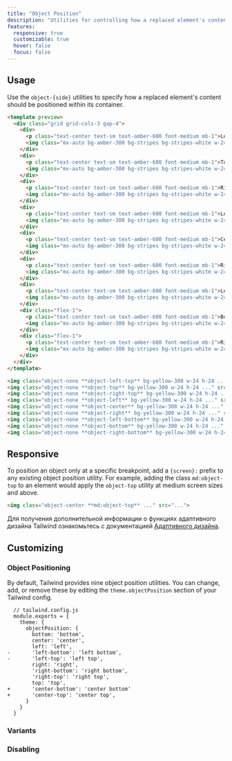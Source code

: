 ```yaml
---
title: "Object Position"
description: "Utilities for controlling how a replaced element's content should be positioned within its container."
features:
  responsive: true
  customizable: true
  hover: false
  focus: false
---
```




## Usage

Use the `object-{side}` utilities to specify how a replaced element's content should be positioned within its container.

```html amber
<template preview>
  <div class="grid grid-cols-3 gap-4">
    <div>
      <p class="text-center text-sm text-amber-600 font-medium mb-1">Left Top</p>
      <img class="mx-auto bg-amber-300 bg-stripes bg-stripes-white w-24 h-24 rounded-md overflow-hidden object-left-top object-none" src="/img/placeholder-square-amber.svg">
    </div>
    <div>
      <p class="text-center text-sm text-amber-600 font-medium mb-1">Top</p>
      <img class="mx-auto bg-amber-300 bg-stripes bg-stripes-white w-24 h-24 rounded-md overflow-hidden object-top object-none" src="/img/placeholder-square-amber.svg">
    </div>
    <div>
      <p class="text-center text-sm text-amber-600 font-medium mb-1">Right Top</p>
      <img class="mx-auto bg-amber-300 bg-stripes bg-stripes-white w-24 h-24 rounded-md overflow-hidden object-right-top object-none" src="/img/placeholder-square-amber.svg">
    </div>
    <div>
      <p class="text-center text-sm text-amber-600 font-medium mb-1">Left</p>
      <img class="mx-auto bg-amber-300 bg-stripes bg-stripes-white w-24 h-24 rounded-md overflow-hidden object-left object-none" src="/img/placeholder-square-amber.svg">
    </div>
    <div>
      <p class="text-center text-sm text-amber-600 font-medium mb-1">Center</p>
      <img class="mx-auto bg-amber-300 bg-stripes bg-stripes-white w-24 h-24 rounded-md overflow-hidden object-center object-none" src="/img/placeholder-square-amber.svg">
    </div>
    <div>
      <p class="text-center text-sm text-amber-600 font-medium mb-1">Right</p>
      <img class="mx-auto bg-amber-300 bg-stripes bg-stripes-white w-24 h-24 rounded-md overflow-hidden object-right object-none" src="/img/placeholder-square-amber.svg">
    </div>
    <div>
      <p class="text-center text-sm text-amber-600 font-medium mb-1">Left Bottom</p>
      <img class="mx-auto bg-amber-300 bg-stripes bg-stripes-white w-24 h-24 rounded-md overflow-hidden object-left-bottom object-none" src="/img/placeholder-square-amber.svg">
    </div>
    <div class="flex-1">
      <p class="text-center text-sm text-amber-600 font-medium mb-1">Bottom</p>
      <img class="mx-auto bg-amber-300 bg-stripes bg-stripes-white w-24 h-24 rounded-md overflow-hidden object-bottom object-none" src="/img/placeholder-square-amber.svg">
    </div>
    <div class="flex-1">
      <p class="text-center text-sm text-amber-600 font-medium mb-1">Right Bottom</p>
      <img class="mx-auto bg-amber-300 bg-stripes bg-stripes-white w-24 h-24 rounded-md overflow-hidden object-right-bottom object-none" src="/img/placeholder-square-amber.svg">
    </div>
  </div>
</template>

<img class="object-none **object-left-top** bg-yellow-300 w-24 h-24 ..." src="...">
<img class="object-none **object-top** bg-yellow-300 w-24 h-24 ..." src="...">
<img class="object-none **object-right-top** bg-yellow-300 w-24 h-24 ..." src="...">
<img class="object-none **object-left** bg-yellow-300 w-24 h-24 ..." src="...">
<img class="object-none **object-center** bg-yellow-300 w-24 h-24 ..." src="...">
<img class="object-none **object-right** bg-yellow-300 w-24 h-24 ..." src="...">
<img class="object-none **object-left-bottom** bg-yellow-300 w-24 h-24 ..." src="...">
<img class="object-none **object-bottom** bg-yellow-300 w-24 h-24 ..." src="...">
<img class="object-none **object-right-bottom** bg-yellow-300 w-24 h-24 ..." src="...">
```

## Responsive

To position an object only at a specific breakpoint, add a `{screen}:` prefix to any existing object position utility. For example, adding the class `md:object-top` to an element would apply the `object-top` utility at medium screen sizes and above.

```html
<img class="object-center **md:object-top** ..." src="...">
```

Для получения дополнительной информации о функциях адаптивного дизайна Tailwind ознакомьтесь с документацией [Адаптивного дизайна](/docs/responsive-design).

## Customizing

### Object Positioning

By default, Tailwind provides nine object position utilities. You can change, add, or remove these by editing the `theme.objectPosition` section of your Tailwind config.

```diff-js
  // tailwind.config.js
  module.exports = {
    theme: {
      objectPosition: {
        bottom: 'bottom',
        center: 'center',
        left: 'left',
-       'left-bottom': 'left bottom',
-       'left-top': 'left top',
        right: 'right',
        'right-bottom': 'right bottom',
        'right-top': 'right top',
        top: 'top',
+       'center-bottom': 'center bottom'
+       'center-top': 'center top',
      }
    }
  }
```

### Variants

<Variants plugin="objectPosition" />

### Disabling

<Disabling plugin="objectPosition" />
